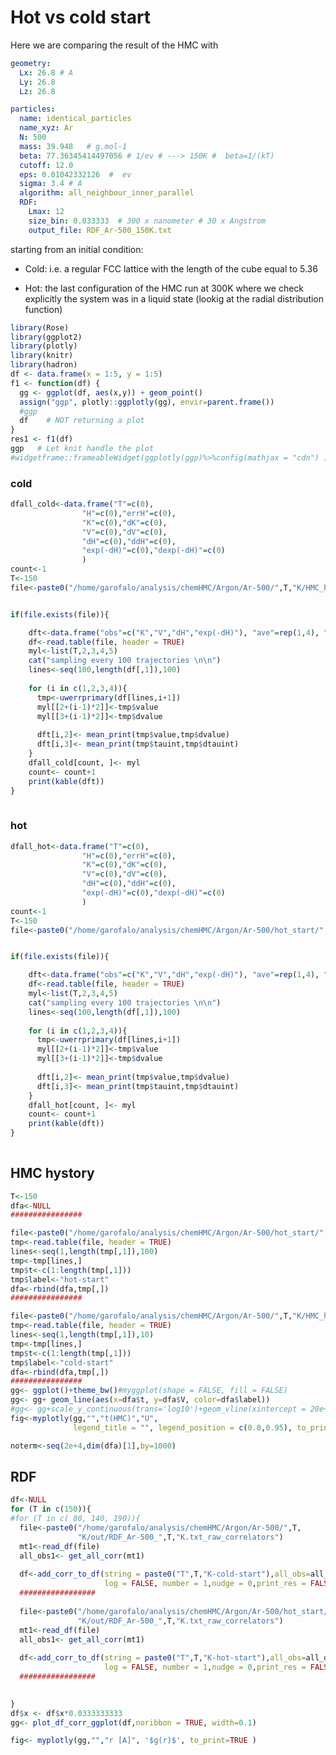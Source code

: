 # Hot vs cold start 

Here we are comparing the result of the HMC with

```.yaml
geometry:
  Lx: 26.8 # A
  Ly: 26.8
  Lz: 26.8

particles:
  name: identical_particles
  name_xyz: Ar
  N: 500
  mass: 39.948   # g.mol-1
  beta: 77.36345414497056 # 1/ev # ---> 150K #  beta=1/(kT) 
  cutoff: 12.0
  eps: 0.01042332126  #  ev
  sigma: 3.4 # A
  algorithm: all_neighbour_inner_parallel
  RDF:
    Lmax: 12
    size_bin: 0.033333  # 300 x nanometer # 30 x Angstrom
    output_file: RDF_Ar-500_150K.txt
```

starting from an initial condition:
 
 - Cold: i.e. a regular FCC lattice with the length of
the cube equal to 5.36
 
 - Hot: the last configuration of the HMC run at 300K where we check explicitly 
  the system was in a liquid state (lookig at the radial distribution function)

```r
library(Rose)
library(ggplot2)
library(plotly)
library(knitr)
library(hadron)
df <- data.frame(x = 1:5, y = 1:5)
f1 <- function(df) {
  gg <- ggplot(df, aes(x,y)) + geom_point()
  assign("ggp", plotly::ggplotly(gg), envir=parent.frame())
  #ggp
  df    # NOT returning a plot
}
res1 <- f1(df)
ggp   # Let knit handle the plot
#widgetframe::frameableWidget(ggplotly(ggp)%>%config(mathjax = "cdn") )
```



### cold

```r

dfall_cold<-data.frame("T"=c(0),
                "H"=c(0),"errH"=c(0),
                "K"=c(0),"dK"=c(0),
                "V"=c(0),"dV"=c(0),
                "dH"=c(0),"ddH"=c(0),
                "exp(-dH)"=c(0),"dexp(-dH)"=c(0)
                )
count<-1
T<-150
file<-paste0("/home/garofalo/analysis/chemHMC/Argon/Ar-500/",T,"K/HMC_hystory_",T,"K.txt")


if(file.exists(file)){

    dft<-data.frame("obs"=c("K","V","dH","exp(-dH)"), "ave"=rep(1,4), "tauint"=rep(1,4) )
    df<-read.table(file, header = TRUE)
    myl<-list(T,2,3,4,5)
    cat("sampling every 100 trajectories \n\n")
    lines<-seq(100,length(df[,1]),100)
    
    for (i in c(1,2,3,4)){
      tmp<-uwerrprimary(df[lines,i+1])
      myl[[2+(i-1)*2]]<-tmp$value
      myl[[3+(i-1)*2]]<-tmp$dvalue
      
      dft[i,2]<- mean_print(tmp$value,tmp$dvalue)
      dft[i,3]<- mean_print(tmp$tauint,tmp$dtauint)
    }
    dfall_cold[count, ]<- myl
    count<- count+1
    print(kable(dft))
}
  

```


### hot

```r

dfall_hot<-data.frame("T"=c(0),
                "H"=c(0),"errH"=c(0),
                "K"=c(0),"dK"=c(0),
                "V"=c(0),"dV"=c(0),
                "dH"=c(0),"ddH"=c(0),
                "exp(-dH)"=c(0),"dexp(-dH)"=c(0)
                )
count<-1
T<-150
file<-paste0("/home/garofalo/analysis/chemHMC/Argon/Ar-500/hot_start/",T,"K/HMC_hystory_",T,"K.txt")


if(file.exists(file)){

    dft<-data.frame("obs"=c("K","V","dH","exp(-dH)"), "ave"=rep(1,4), "tauint"=rep(1,4) )
    df<-read.table(file, header = TRUE)
    myl<-list(T,2,3,4,5)
    cat("sampling every 100 trajectories \n\n")
    lines<-seq(100,length(df[,1]),100)
    
    for (i in c(1,2,3,4)){
      tmp<-uwerrprimary(df[lines,i+1])
      myl[[2+(i-1)*2]]<-tmp$value
      myl[[3+(i-1)*2]]<-tmp$dvalue
      
      dft[i,2]<- mean_print(tmp$value,tmp$dvalue)
      dft[i,3]<- mean_print(tmp$tauint,tmp$dtauint)
    }
    dfall_hot[count, ]<- myl
    count<- count+1
    print(kable(dft))
}
  

```

## HMC hystory

```r
T<-150
dfa<-NULL
################

file<-paste0("/home/garofalo/analysis/chemHMC/Argon/Ar-500/hot_start/",T,"K/HMC_hystory_notherm_",T,"K.txt")
tmp<-read.table(file, header = TRUE)
lines<-seq(1,length(tmp[,1]),100)
tmp<-tmp[lines,]
tmp$t<-c(1:length(tmp[,1]))
tmp$label<-"hot-start"
dfa<-rbind(dfa,tmp[,])
################

file<-paste0("/home/garofalo/analysis/chemHMC/Argon/Ar-500/",T,"K/HMC_hystory_notherm_",T,"K.txt")
tmp<-read.table(file, header = TRUE)
lines<-seq(1,length(tmp[,1]),10)
tmp<-tmp[lines,]
tmp$t<-c(1:length(tmp[,1]))
tmp$label<-"cold-start"
dfa<-rbind(dfa,tmp[,])
################
gg<- ggplot()+theme_bw()#myggplot(shape = FALSE, fill = FALSE)
gg<- gg+ geom_line(aes(x=dfa$t, y=dfa$V, color=dfa$label))
#gg<- gg+scale_y_continuous(trans='log10')+geom_vline(xintercept = 20e+3)
fig<-myplotly(gg,"","t(HMC)","U",
              legend_title = "", legend_position = c(0.8,0.95), to_print = TRUE)

noterm<-seq(2e+4,dim(dfa)[1],by=1000)
```

## RDF


```r

df<-NULL
for (T in c(150)){
#for (T in c( 80, 140, 190)){
  file<-paste0("/home/garofalo/analysis/chemHMC/Argon/Ar-500/",T,
               "K/out/RDF_Ar-500_",T,"K.txt_raw_correlators")
  mt1<-read_df(file)
  all_obs1<- get_all_corr(mt1)
  
  df<-add_corr_to_df(string = paste0("T",T,"K-cold-start"),all_obs=all_obs1,mt=mt1,df=df,
                     log = FALSE, number = 1,nudge = 0,print_res = FALSE)
  #################
  
  file<-paste0("/home/garofalo/analysis/chemHMC/Argon/Ar-500/hot_start/",T,
               "K/out/RDF_Ar-500_",T,"K.txt_raw_correlators")
  mt1<-read_df(file)
  all_obs1<- get_all_corr(mt1)
  
  df<-add_corr_to_df(string = paste0("T",T,"K-hot-start"),all_obs=all_obs1,mt=mt1,df=df,
                     log = FALSE, number = 1,nudge = 0,print_res = FALSE)
  #################
  

}
df$x <- df$x*0.0333333333
gg<- plot_df_corr_ggplot(df,noribbon = TRUE, width=0.1)

fig<- myplotly(gg,"","r [A]", '$g(r)$', to_print=TRUE )

```
